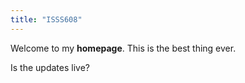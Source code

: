```yaml
---
title: "ISSS608"
---
```


Welcome to my **homepage**. This is the best thing ever.

Is the updates live?
